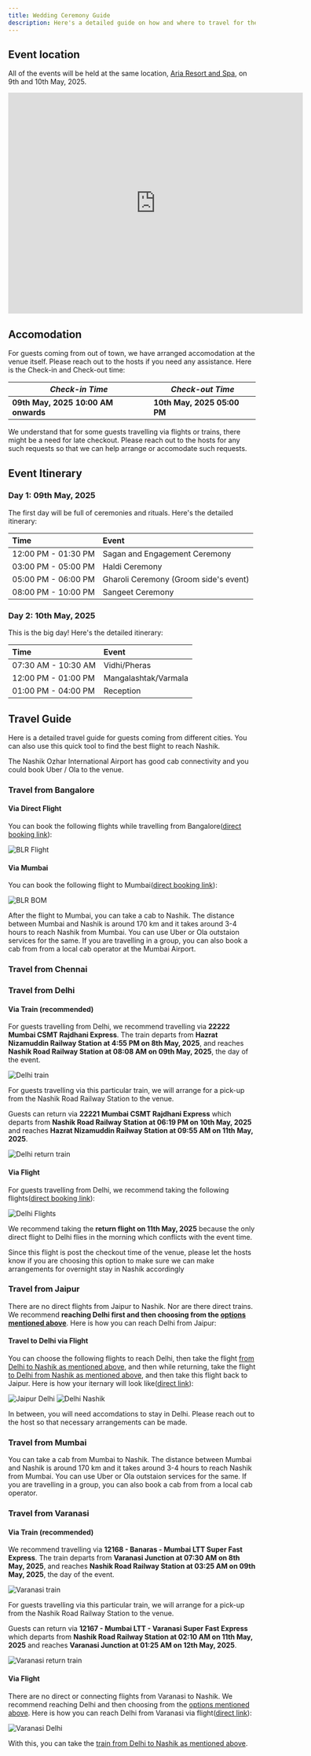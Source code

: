 ```yaml
---
title: Wedding Ceremony Guide
description: Here's a detailed guide on how and where to travel for the Wedding of Aishwarya and Sahil to be held on 10th of May, 2025.
---
```



## Event location

All of the events will be held at the same location, [Aria Resort and Spa](https://arianashik.in/), on 9th and 10th May, 2025.

<iframe src="https://www.google.com/maps/embed?pb=!1m18!1m12!1m3!1d3749.0172411422254!2d73.66253757593235!3d20.007791081398167!2m3!1f0!2f0!3f0!3m2!1i1024!2i768!4f13.1!3m3!1m2!1s0x3bdded325dce5449%3A0xc96793e79d02dd5d!2sAria%20Resort%20%26%20Spa!5e0!3m2!1sen!2sin!4v1740845636401!5m2!1sen!2sin" width="600" height="450" style="border:0;" allowfullscreen="" loading="lazy" referrerpolicy="no-referrer-when-downgrade"></iframe>

## Accomodation

For guests coming from out of town, we have arranged accomodation at the venue itself. Please reach out to the hosts if you need any assistance. Here is the Check-in and Check-out time:

| ***Check-in Time*** | ***Check-out Time*** |
| ---- | --- |
| **09th May, 2025 10:00 AM onwards** | **10th May, 2025 05:00 PM** |

We understand that for some guests travelling via flights or trains, there might be a need for late checkout. Please reach out to the hosts for any such requests so that we can help arrange or accomodate such requests.

## Event Itinerary

### Day 1: 09th May, 2025

The first day will be full of ceremonies and rituals. Here's the detailed itinerary:

| Time     | Event                          |
| :------- | :----------------------------- |
| 12:00 PM - 01:30 PM | Sagan and Engagement Ceremony |
| 03:00 PM - 05:00 PM | Haldi Ceremony                |
| 05:00 PM - 06:00 PM | Gharoli Ceremony (Groom side's event) |
| 08:00 PM - 10:00 PM | Sangeet Ceremony              |

### Day 2: 10th May, 2025

This is the big day! Here's the detailed itinerary:

| Time     | Event                          |
| :------- | :----------------------------- |
| 07:30 AM - 10:30 AM | Vidhi/Pheras |
| 12:00 PM - 01:00 PM | Mangalashtak/Varmala |
| 01:00 PM - 04:00 PM | Reception |

## Travel Guide

Here is a detailed travel guide for guests coming from different cities. You can also use this quick tool to find the best flight to reach Nashik.

<div data-skyscanner-widget="SearchWidget" data-locale="en-GB" data-market="IN" data-currency="INR" data-destination-iata-code="ISK" data-flight-type="return" data-flight-outbound-date="2025-05-09" data-flight-inbound-date="2025-05-10" data-widget-padding="10px 12px" data-widget-border-radius="4" data-responsive="true" data-hide-powered-by="true" data-enable-placeholders="true"></div>
<script  src="https://widgets.skyscanner.net/widget-server/js/loader.js" async></script>

The Nashik Ozhar International Airport has good cab connectivity and you could book Uber / Ola to the venue.

### Travel from Bangalore

#### Via Direct Flight

You can book the following flights while travelling from Bangalore([direct booking link](https://www.google.com/travel/flights/s/bfjX4xk4iEyBdmfy9)):

![BLR Flight](../../../assets/blr.png)

#### Via Mumbai

You can book the following flight to Mumbai([direct booking link](https://www.google.com/travel/flights/s/Z2BUE9BnK3dWbB8a6)):

![BLR BOM](../../../assets/blr-bom.png)

After the flight to Mumbai, you can take a cab to Nashik. The distance between Mumbai and Nashik is around 170 km and it takes around 3-4 hours to reach Nashik from Mumbai. You can use Uber or Ola outstaion services for the same. If you are travelling in a group, you can also book a cab from from a local cab operator at the Mumbai Airport.

### Travel from Chennai
### Travel from Delhi

#### Via Train (recommended)

For guests travelling from Delhi, we recommend travelling via **22222 Mumbai CSMT Rajdhani Express**. The train departs from **Hazrat Nizamuddin Railway Station at 4:55 PM on 8th May, 2025**, and reaches **Nashik Road Railway Station at 08:08 AM on 09th May, 2025**, the day of the event.

![Delhi train](../../../assets/delhi-train.png)

<Aside title='Pick-up facility from Nashik Road Railway Station'>
For guests travelling via this particular train, we will arrange for a pick-up from the Nashik Road Railway Station to the venue.
</Aside>

Guests can return via **22221 Mumbai CSMT Rajdhani Express** which departs from **Nashik Road Railway Station at 06:19 PM on 10th May, 2025** and reaches **Hazrat Nizamuddin Railway Station at 09:55 AM on 11th May, 2025**.

![Delhi return train](../../../assets/delhi-train-return.png)

#### Via Flight

For guests travelling from Delhi, we recommend taking the following flights([direct booking link](https://www.google.com/travel/flights/s/FRftuXNxKvPmoV9AA)):

![Delhi Flights](../../../assets/del.png)

We recommend taking the **return flight on 11th May, 2025** because the only direct flight to Delhi flies in the morning which conflicts with the event time.

<Aside title='Arrangements post checkout'>
Since this flight is post the checkout time of the venue, please let the hosts know if you are choosing this option to make sure we can make arrangements for overnight stay in Nashik accordingly
</Aside>

### Travel from Jaipur

There are no direct flights from Jaipur to Nashik. Nor are there direct trains. We recommend **reaching Delhi first and then choosing from the [options mentioned above](#travel-from-delhi)**. Here is how you can reach Delhi from Jaipur:

#### Travel to Delhi via Flight

You can choose the following flights to reach Delhi, then take the flight [from Delhi to Nashik as mentioned above](#via-flight), and then while returning, take the flight [to Delhi from Nashik as mentioned above](#via-), and then take this flight back to Jaipur. Here is how your iternary will look like([direct link](https://www.google.com/travel/flights/s/jAdWT7cE97ZXC7Fq5)):

![Jaipur Delhi](../../../assets/jai-del.png)
![Delhi Nashik](../../../assets/del.png)

In between, you will need accomdations to stay in Delhi. Please reach out to the host so that necessary arrangements can be made.

### Travel from Mumbai

You can take a cab from Mumbai to Nashik. The distance between Mumbai and Nashik is around 170 km and it takes around 3-4 hours to reach Nashik from Mumbai. You can use Uber or Ola outstaion services for the same. If you are travelling in a group, you can also book a cab from from a local cab operator.

### Travel from Varanasi

#### Via Train (recommended)

We recommend travelling via **12168 - Banaras - Mumbai LTT Super Fast Express**. The train departs from **Varanasi Junction at 07:30 AM on 8th May, 2025**, and reaches **Nashik Road Railway Station at 03:25 AM on 09th May, 2025**, the day of the event.

![Varanasi train](../../../assets/vns-12168.png)

<Aside title='Pick-up facility from Nashik Road Railway Station'>
For guests travelling via this particular train, we will arrange for a pick-up from the Nashik Road Railway Station to the venue.
</Aside>

Guests can return via **12167 - Mumbai LTT - Varanasi Super Fast Express** which departs from **Nashik Road Railway Station at 02:10 AM on 11th May, 2025** and reaches **Varanasi Junction at 01:25 AM on 12th May, 2025**.

![Varanasi return train](../../../assets/vns-12167.png)

#### Via Flight

There are no direct or connecting flights from Varanasi to Nashik. We recommend reaching Delhi and then choosing from the [options mentioned above](#travel-from-delhi). Here is how you can reach Delhi from Varanasi via flight([direct link](https://www.google.com/travel/flights/s/XSxR1bX8VrzX6reZ6)):

![Varanasi Delhi](../../../assets/vns-del-flight.png)

With this, you can take the [train from Delhi to Nashik as mentioned above](#via-train-recommended).
